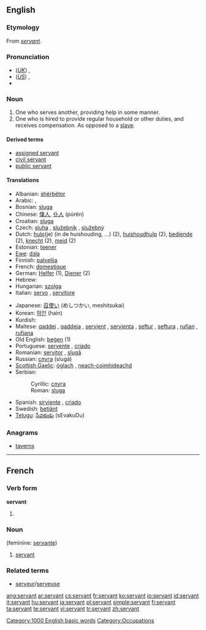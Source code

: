 {{wikipedia|dab=servant (disambiguation)|servant}}
==English==

{{rank|prove|engaged|America|993|servant|doctor|Michael|fee}}

===Etymology===
From {{OF.}} ''[[#French|servant]]''.

===Pronunciation===
* (''[[Received Pronunciation|UK]]'') {{IPA|/ˈsɜːvənt/}}, {{SAMPA|/"s3:v@nt/}}
* (''[[General American|US]]'') {{IPA|/ˈsɝvənt/}}, {{SAMPA|/"s3`v@nt/}}
* {{audio|en-us-servant.ogg|Audio (US)}}

===Noun===
{{wikipedia}}
{{en-noun}}

# One who serves another, providing help in some manner.
# One who is hired to provide regular household or other duties, and receives compensation.  As opposed to a [[slave]].

====Derived terms====
* [[assigned servant]]
* [[civil servant]]
* [[public servant]]

====Translations====
{{top}}
* Albanian: [[shërbëtor]] {{m}}
* Arabic: {{ARchar|[[خادم]]}} {{IPAchar|(χádim)}} {{m}}, {{ARchar|[[خادمة]]}} {{IPAchar|(χádima)}} {{f}}
* Bosnian: [[sluga]] {{f}}
* Chinese: [[僕人]], [[仆人]] (púrén)
* Croatian: [[sluga]] {{f}}
* Czech: [[sluha]] {{m}}, [[služebník]] {{m}}, [[služebný]] {{m}}
* Dutch: [[hulp]](je) (in de huishouding, ...) (2), [[huishoudhulp]] (2), [[bediende]] (2), [[knecht]] {{m}} (2), [[meid]] {{f}} (2)
* Estonian: [[teener]]
* [[Ewe]]: [[dɔla]]
* Finnish: [[palvelija]]
* French: [[domestique]]
* German: [[Helfer]] {{m}} (1), [[Diener]] {{m}} (2)
* Hebrew: {{he-translation|עבד|eved}}
* Hungarian: [[szolga]]
* Italian: [[servo]] {{m}}, [[servitore]] {{m|f}}
{{mid}}
* Japanese: [[召使い]] (めしつかい, meshitsukai)
* Korean: [[하인]] (hain)
* Kurdish: {{KUchar|[[به‌رده‌ست]]}}
* Maltese: [[qaddej]] {{m}}, [[qaddeja]] {{f}}, [[servjent]] {{m}}, [[servjenta]] {{f}}, [[seftur]] {{m}}, [[seftura]] {{f}}, [[rufjan]] {{m}}, [[rufjana]] {{f}}
* Old English: [[þegen|þeġen]] (1)
* Portuguese: [[servente]] {{m|f}}, [[criado]] {{m}}
* Romanian: [[servitor]] {{m}}, [[slugă]] {{m}}
* Russian: [[слуга]] (slugá) {{m|f}}
* [[Scottish Gaelic]]: [[òglach]] {{m}}, [[neach-coimhideachd]] {{m}}
* Serbian:
*: Cyrillic: [[слуга#Serbian|слуга]] {{f}}
*: Roman: [[sluga#Serbian|sluga]] {{f}}
* Spanish: [[sirviente]] {{m|f}}, [[criado]] {{m}}
* Swedish: [[betjänt]]
* [[Telugu]]: [[సేవకుడు]] (sEvakuDu)
{{bottom}}

===Anagrams===
* [[taverns]]

[[Category:1000 English basic words]]
[[Category:Occupations]]

----

==French==

===Verb form===
'''servant'''

# {{present participle of|servir|lang=French}}

===Noun===
{{fr-noun|m}} (feminine: [[servante]])

# [[#Noun|servant]]

===Related terms===
* [[serveur]]/[[serveuse]]

[[ang:servant]]
[[ar:servant]]
[[cs:servant]]
[[fr:servant]]
[[ko:servant]]
[[io:servant]]
[[id:servant]]
[[it:servant]]
[[hu:servant]]
[[ja:servant]]
[[pl:servant]]
[[simple:servant]]
[[fi:servant]]
[[ta:servant]]
[[te:servant]]
[[vi:servant]]
[[tr:servant]]
[[zh:servant]]